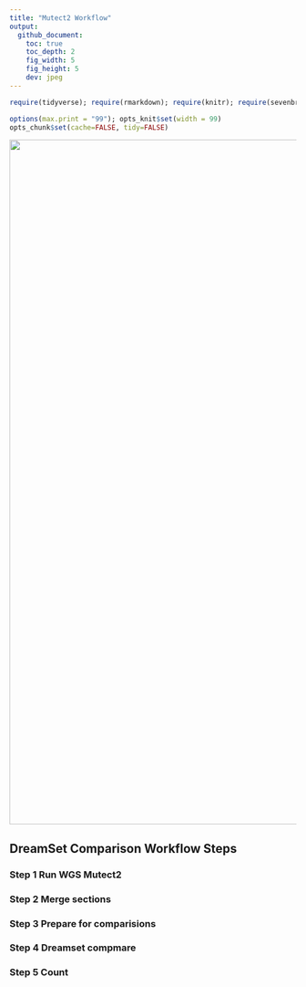 ```yaml
---
title: "Mutect2 Workflow"
output:
  github_document:
    toc: true
    toc_depth: 2
    fig_width: 5
    fig_height: 5
    dev: jpeg
---
```


```r
require(tidyverse); require(rmarkdown); require(knitr); require(sevenbridges); 

options(max.print = "99"); opts_knit$set(width = 99)
opts_chunk$set(cache=FALSE, tidy=FALSE)

```


<a href="https://brood.sbgenomics.com/static/dave/cgrwgs/mutect2-wf-1/13.png" target="_blank">
<img width="1200" border="0" align="center"src="https://brood.sbgenomics.com/static/dave/cgrwgs/mutect2-wf-1/13.png"/>
</a>

## DreamSet Comparison Workflow Steps

### Step 1 Run WGS Mutect2

### Step 2 Merge sections

### Step 3 Prepare for comparisions

### Step 4 Dreamset compmare

### Step 5 Count

